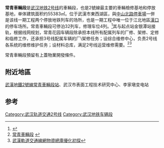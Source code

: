 '''常青車輛段'''是[[武汉地铁2号线|武汉地铁2号线]]的車輛段，也是2號線最主要的車輛檢修基地和停放基地，单体建筑面积约55383㎡。位于武漢市東西湖區，與[[中山北路停車場|中山北路停車場]]一併是该线一期工程两个停放地铁列车的场所，也是一期工程中唯一位于江北地區[[漢口|漢口]]的停车场所。常青車輛段可停泊32列车，修理车位4列。<ref>{{Cite web |url=http://news.163.com/12/0429/03/807RBS7F00014AED.html |title=常青车辆段:2号线的车辆大本营 |access-date=2013-04-13 |archive-date=2019-10-02 |archive-url=https://web.archive.org/web/20191002224107/http://news.163.com/12/0429/03/807RBS7F00014AED.html }}</ref>其与起点站金银潭站接轨，根据线网规划，常青花园车辆段除承担本线所有配属列车的厂修、架修、定修和临修工作，还承担3号线配属车辆的厂\架修任务；设综合维修中心，负责2号线各系统的维修维护任务；设材料总库，满足2号线运营维修需要。<ref>[http://www.whrt.gov.cn/dtjs/ehxyq/cqcld/201107/t20110728_45859.shtml 常青車輛段] {{webarchive|url=https://web.archive.org/web/20130402180032/http://whrt.gov.cn/dtjs/ehxyq/cqcld/201107/t20110728_45859.shtml |date=2013-04-02 }}</ref><ref>[http://d.wanfangdata.com.cn/periodical_xdcsgdjt201103030.aspx 武漢軌道交通線網物資總庫優化初探]</ref>

常青車輛段預留有上蓋物業開發條件。

==附近地區==
[[武漢地鐵2號線|武漢地鐵2號線]][[常青車輛段站|常青車輛段站]]、武汉市表面工程技术研究中心、李家墩变电站

==参考==
{{reflist}}
{{武汉地铁车辆基地}}
[[Category:武汉轨道交通2号线|Category:武汉轨道交通2号线]]
[[Category:武汉地铁车辆段|Category:武汉地铁车辆段]]